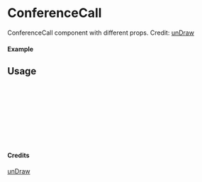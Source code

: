 
<Meta of={ConferenceCall} title="unDraw/ConferenceCall" />

# ConferenceCall

ConferenceCall component with different props.
Credit: [unDraw](https://undraw.co/illustrations)

#### Example

<Canvas of={ConferenceCall.Primary} />

## Usage

```ts
import { ConferenceCall } from "yadl-ui";

const Example = () => {
  return (
      <ConferenceCall />
  );
};

export default Example;
```

#### Credits
[unDraw](https://undraw.co/illustrations)
